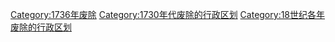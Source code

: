 [[Category:1736年废除|Category:1736年废除]]
[[Category:1730年代废除的行政区划|Category:1730年代废除的行政区划]]
[[Category:18世纪各年废除的行政区划|Category:18世纪各年废除的行政区划]]